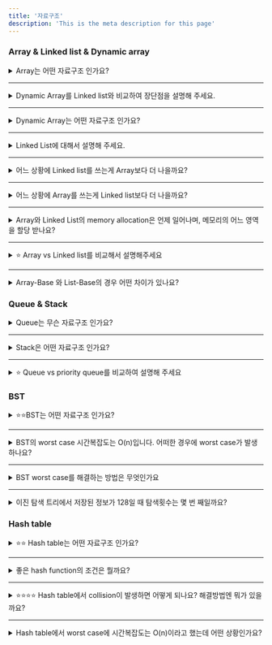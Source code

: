 ```yaml
---
title: '자료구조'
description: 'This is the meta description for this page'
---
```


### Array & Linked list & Dynamic array

<details>
	<summary>Array는 어떤 자료구조 인가요?</summary>
	Array는 여러 데이터를 연속된 메모리에 저장할 때 사용하는 자료구조이다.
</details> 

---

<details> 
	<summary>Dynamic Array를 Linked list와 비교하여 장단점을 설명해 주세요.</summary>
	Dynamic Array는 인덱스로 빠르게 검색 할 수 있는 장점이 있으나 삽입과 삭제를 할때에는 한개의 요소씩 shift가 일어나기 때문에 linked list보다 느리다는 단점이 있습니다. 
	Linked list는 검색할 때 포인터를 하나씩 찾아야하기 때문에 Dynamic Array보다 느리며, 포인터 노드를 끊고 추가하면 되기 때문에 삽입과 삭제가 빠르다는 장점이 있습니다.
</details> 

---

<details> 
	<summary>Dynamic Array는 어떤 자료구조 인가요?</summary>
	Dynamic Array는 데이터가 배열 길이만큼 차지하게 되면 기존의 길이에서 2배로 길이를 동적으로 늘리는 array입니다.  
</details> 

---

<details> 
	<summary>Linked List에 대해서 설명해 주세요.</summary>
	linked list는 요소와 요소간을 pointer node로 연결해서 리스트를 구현한 자료구조 입니다.
</details> 

---

<details> 
	<summary>어느 상황에 Linked list를 쓰는게 Array보다 더 나을까요?</summary>
	노드의 검색보다 삽입과 삭제가 빈번하게 일어날 때 Linked list를 사용하는 것이 좋습니다.
</details> 

---

<details> 
	<summary>어느 상황에 Array를 쓰는게 Linked list보다 더 나을까요?</summary>
	노드의 삽입과 삭제보다 검색이 빈번하게 일어날 때 Array를 사용하는 것이 좋습니다.
</details> 

---

<details> 
	<summary>Array와 Linked List의 memory allocation은 언제 일어나며, 메모리의 어느 영역을 할당 받나요?</summary>
	Array는 <b>컴파일 단계</b>에서 메모리 할당이 일어납니다. 이를 <b>정적 메모리 할당</b>이라고 합니다. 이것은 <b>스택</b> 메모리 영역에 할당됩니다.
	Linked list는 <b>런타임 단계</b>에서 노드가 추가될 때 메모리 할당이 일어납니다. 이를 <b>동적 메모리 할당</b>이라고 부릅니다. 이것은 <b>힙</b> 메모리 영역에 할당됩니다.
</details> 

---

<details> 
	<summary>⭐ Array vs Linked list를 비교해서 설명해주세요</summary>
	Array는 인덱스로 검색을 할 수 있어 검색이 빠른 장점이 있습니다. 그러나 삽입, 삭제에서는 linked list보다 느린 단점이 있습니다. 
	linked list는 검색은 O(N)으로 배열보다 느리지만 삽입과 삭제를 배열보다 빠르게 할 수 있습니다.
</details> 

---

<details>
	<summary>Array-Base 와 List-Base의 경우 어떤 차이가 있나요?</summary>
</details> 

### Queue & Stack

<details> 
	<summary>Queue는 무슨 자료구조 인가요?</summary>
	Queue는 먼저 삽입한 데이터가 먼저 삭제가 되는 자료구조 입니다. 
	예시로는 프로세스 관리나 프린터의 인쇄 대기열과 같은 우선순위가 같은 작업 등이 있습니다.
</details> 

---

<details> 
	<summary>Stack은 어떤 자료구조 인가요?</summary>
	stack은 나중에 삽입한 데이터가 먼저 나오는 구조를 가진 자료구조 입니다. 
	예시로는 실행취소나 웹 브라우저 방문 기록 등이 있습니다.
</details> 

---

<details>
	<summary>⭐ Queue vs priority queue를 비교하여 설명해 주세요</summary>
	큐는 배열로 주로 구현을 하고, 먼저 들어온 데이터가 먼저 처리되지만, 
	우선순위 큐는 힙 이라는 완전 이진트리를 이용하여 구현되며, 우선순위가 높은 데이터가 먼저 처리됩니다.
</details> 

### BST

<details>
	<summary>⭐⭐BST는 어떤 자료구조 인가요?</summary>
	이진 탐색 트리는 노드의 왼쪽 하위 트리에는 노드의 키보다 작은 키가 있는 노드만 포함하고, 노드의 오른쪽 하위 트리에는 노드의 키보다 큰 키가 있는 노드만 포함하는 트리입니다.
</details> 

---

<details>
	<summary>BST의 worst case 시간복잡도는 O(n)입니다. 어떠한 경우에 worst case가 발생하나요?</summary>
	한쪽으로만 쏠린 트리인 편향 트리일때 worst case가 발생합니다.
	</details> 

---

<details> 
	<summary>BST worst case를 해결하는 방법은 무엇인가요</summary>
		한쪽으로 쏠린 편향 트리를 AVL트리를 이용하여 균형을 맞추는 방법이 있습니다. AVL트리는 스스로 균형을 잡는 이진 탐색 트리입니다.  
</details> 

---

<details> 
	<summary>이진 탐색 트리에서 저장된 정보가 128일 때 탐색횟수는 몇 번 째일까요?</summary>
	log2의 시간복잡도를 가져 7번입니다.
</details> 

### Hash table

<details>
	<summary>⭐⭐ Hash table는 어떤 자료구조 인가요?</summary>
	해시 테이블은 해시 함수를 사용하여 변환한 값을 index로 삼아 키(kay)와 데이터(value)를 저장하는 자료구조를 말합니다.	
</details> 

---

<details> 
	<summary>좋은 hash function의 조건은 뭘까요?</summary>
	서로 다른 두 개의 키가 같은 인덱스로 계산되어 충돌이 일어날 수 있는데, 충돌이 일어나지 않는 hash function이 좋은 hash function입니다.
</details> 

---


<details>
	<summary>⭐⭐⭐⭐ Hash table에서 collision이 발생하면 어떻게 되나요? 해결방법엔 뭐가 있을까요?</summary>
	콜리전이 일어나면 두개의 키가 동일한 slot에 해시 됩니다. 이것을 해결하기 위해 해시함수로 얻은 주소가 아닌, 다른 주소에 데이터를 저장하는 개방주소법과 
	한 슬롯당 들어갈 수 있는 value의 수에 제한을 두지 않는 분리연결법을 사용할 수 있습니다.
</details> 

---


<details> 
	<summary>Hash table에서 worst case에 시간복잡도는 O(n)이라고 했는데 어떤 상황인가요?</summary>
	collision이 많아질 수록 검색시 시간 복잡도가 O(1)에서 O(n)에 가까워집니다. 콜리전이란 키가 동일한 slot에 해시되는 상황을 뜻합니다.
</details> 